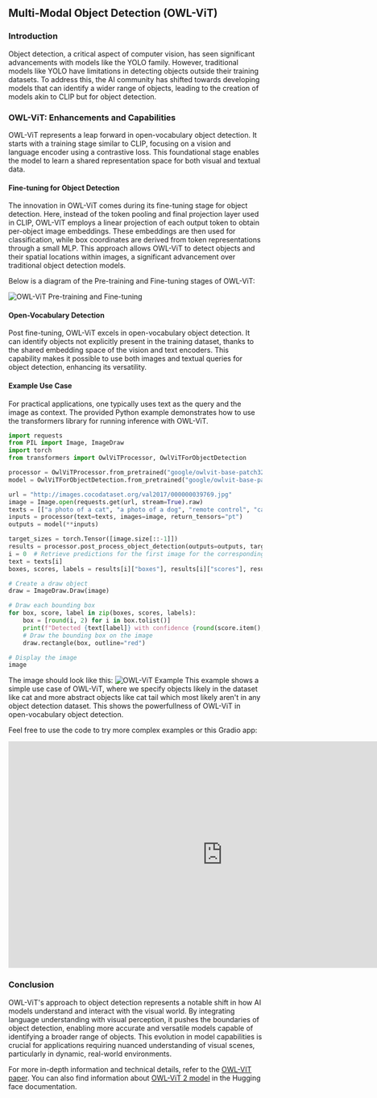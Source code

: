 ## Multi-Modal Object Detection (OWL-ViT)

### Introduction

Object detection, a critical aspect of computer vision, has seen significant advancements with models like the YOLO family. However, traditional models like YOLO have limitations in detecting objects outside their training datasets. To address this, the AI community has shifted towards developing models that can identify a wider range of objects, leading to the creation of models akin to CLIP but for object detection.

### OWL-ViT: Enhancements and Capabilities

OWL-ViT represents a leap forward in open-vocabulary object detection. It starts with a training stage similar to CLIP, focusing on a vision and language encoder using a contrastive loss. This foundational stage enables the model to learn a shared representation space for both visual and textual data.

#### Fine-tuning for Object Detection
The innovation in OWL-ViT comes during its fine-tuning stage for object detection. Here, instead of the token pooling and final projection layer used in CLIP, OWL-VIT employs a linear projection of each output token to obtain per-object image embeddings. These embeddings are then used for classification, while box coordinates are derived from token representations through a small MLP. This approach allows OWL-ViT to detect objects and their spatial locations within images, a significant advancement over traditional object detection models.

Below is a diagram of the Pre-training and Fine-tuning stages of OWL-ViT:

![OWL-ViT Pre-training and Fine-tuning](https://huggingface.co/datasets/huggingface/documentation-images/resolve/main/transformers/model_doc/owlvit_architecture.jpg)

#### Open-Vocabulary Detection
Post fine-tuning, OWL-ViT excels in open-vocabulary object detection. It can identify objects not explicitly present in the training dataset, thanks to the shared embedding space of the vision and text encoders. This capability makes it possible to use both images and textual queries for object detection, enhancing its versatility.

#### Example Use Case
For practical applications, one typically uses text as the query and the image as context. The provided Python example demonstrates how to use the transformers library for running inference with OWL-ViT. 

```python
import requests
from PIL import Image, ImageDraw
import torch
from transformers import OwlViTProcessor, OwlViTForObjectDetection

processor = OwlViTProcessor.from_pretrained("google/owlvit-base-patch32")
model = OwlViTForObjectDetection.from_pretrained("google/owlvit-base-patch32")

url = "http://images.cocodataset.org/val2017/000000039769.jpg"
image = Image.open(requests.get(url, stream=True).raw)
texts = [["a photo of a cat", "a photo of a dog", "remote control", "cat tail"]]
inputs = processor(text=texts, images=image, return_tensors="pt")
outputs = model(**inputs)

target_sizes = torch.Tensor([image.size[::-1]])
results = processor.post_process_object_detection(outputs=outputs, target_sizes=target_sizes, threshold=0.1)
i = 0  # Retrieve predictions for the first image for the corresponding text queries
text = texts[i]
boxes, scores, labels = results[i]["boxes"], results[i]["scores"], results[i]["labels"]

# Create a draw object
draw = ImageDraw.Draw(image)

# Draw each bounding box
for box, score, label in zip(boxes, scores, labels):
    box = [round(i, 2) for i in box.tolist()]
    print(f"Detected {text[label]} with confidence {round(score.item(), 3)} at location {box}")
    # Draw the bounding box on the image
    draw.rectangle(box, outline="red")

# Display the image
image
```
The image should look like this:
![OWL-ViT Example](https://huggingface.co/datasets/hf-vision/course-assets/resolve/main/OWL_ViT_example.jpg)
This example shows a simple use case of OWL-ViT, where we specify objects likely in the dataset like cat and more abstract objects like cat tail which most likely aren't in any object detection dataset. This shows the powerfullness of OWL-ViT in open-vocabulary object detection.

Feel free to use the code to try more complex examples or this Gradio app:

<iframe
	src="https://johko-OWL-ViT.hf.space"
	frameborder="0"
	width="850"
	height="450">
</iframe>

### Conclusion

OWL-ViT's approach to object detection represents a notable shift in how AI models understand and interact with the visual world. By integrating language understanding with visual perception, it pushes the boundaries of object detection, enabling more accurate and versatile models capable of identifying a broader range of objects. This evolution in model capabilities is crucial for applications requiring nuanced understanding of visual scenes, particularly in dynamic, real-world environments.

For more in-depth information and technical details, refer to the [OWL-VIT paper](https://arxiv.org/abs/2205.06230). You can also find information about [OWL-ViT 2 model](https://huggingface.co/docs/transformers/model_doc/owlv2) in the Hugging face documentation.

